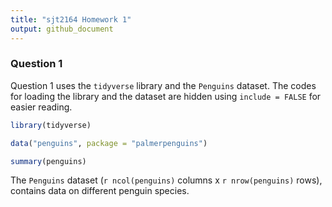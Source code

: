 ```yaml
---
title: "sjt2164 Homework 1"
output: github_document
---
```


### Question 1

Question 1 uses the `tidyverse` library and the `Penguins` dataset. The codes for loading the library and the dataset are hidden using `include = FALSE` for easier reading.

```r
library(tidyverse)
```

```r
data("penguins", package = "palmerpenguins")
```

```r
summary(penguins)
```

The `Penguins` dataset (`r ncol(penguins)` columns x `r nrow(penguins)` rows), contains data on different penguin species. 
